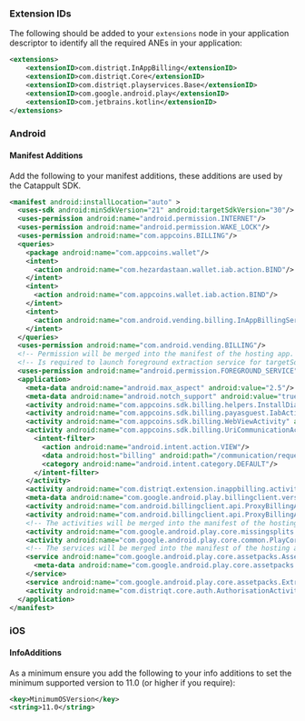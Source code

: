 
### Extension IDs

The following should be added to your `extensions` node in your application descriptor to identify all the required ANEs in your application:

```xml
<extensions>
    <extensionID>com.distriqt.InAppBilling</extensionID>
    <extensionID>com.distriqt.Core</extensionID>
    <extensionID>com.distriqt.playservices.Base</extensionID>
    <extensionID>com.google.android.play</extensionID>
    <extensionID>com.jetbrains.kotlin</extensionID>
</extensions>
```



### Android

#### Manifest Additions


Add the following to your manifest additions, these additions are used by the Catappult SDK.


```xml
<manifest android:installLocation="auto" >
  <uses-sdk android:minSdkVersion="21" android:targetSdkVersion="30"/>
  <uses-permission android:name="android.permission.INTERNET"/>
  <uses-permission android:name="android.permission.WAKE_LOCK"/>
  <uses-permission android:name="com.appcoins.BILLING"/>
  <queries>
    <package android:name="com.appcoins.wallet"/>
    <intent>
      <action android:name="com.hezardastaan.wallet.iab.action.BIND"/>
    </intent>
    <intent>
      <action android:name="com.appcoins.wallet.iab.action.BIND"/>
    </intent>
    <intent>
      <action android:name="com.android.vending.billing.InAppBillingService.BIND"/>
    </intent>
  </queries>
  <uses-permission android:name="com.android.vending.BILLING"/>
  <!-- Permission will be merged into the manifest of the hosting app. -->
  <!-- Is required to launch foreground extraction service for targetSdkVersion 28+. -->
  <uses-permission android:name="android.permission.FOREGROUND_SERVICE"/>
  <application>
    <meta-data android:name="android.max_aspect" android:value="2.5"/>
    <meta-data android:name="android.notch_support" android:value="true"/>
    <activity android:name="com.appcoins.sdk.billing.helpers.InstallDialogActivity" android:exported="false" android:theme="@android:style/Theme.Translucent.NoTitleBar.Fullscreen"/>
    <activity android:name="com.appcoins.sdk.billing.payasguest.IabActivity" android:exported="false" android:theme="@android:style/Theme.Translucent.NoTitleBar"/>
    <activity android:name="com.appcoins.sdk.billing.WebViewActivity" android:exported="false" android:theme="@android:style/Theme.NoTitleBar.Fullscreen"/>
    <activity android:name="com.appcoins.sdk.billing.UriCommunicationActivity" android:exported="false">
      <intent-filter>
        <action android:name="android.intent.action.VIEW"/>
        <data android:host="billing" android:path="/communication/requester/1" android:scheme="appcoins"/>
        <category android:name="android.intent.category.DEFAULT"/>
      </intent-filter>
    </activity>
    <activity android:name="com.distriqt.extension.inappbilling.activities.ProductViewActivity" android:exported="false" android:theme="@android:style/Theme.Translucent.NoTitleBar"/>
    <meta-data android:name="com.google.android.play.billingclient.version" android:value="6.2.1"/>
    <activity android:name="com.android.billingclient.api.ProxyBillingActivity" android:configChanges="keyboard|keyboardHidden|screenLayout|screenSize|orientation" android:exported="false" android:theme="@android:style/Theme.Translucent.NoTitleBar"/>
    <activity android:name="com.android.billingclient.api.ProxyBillingActivityV2" android:configChanges="keyboard|keyboardHidden|screenLayout|screenSize|orientation" android:exported="false" android:theme="@android:style/Theme.Translucent.NoTitleBar" />
    <!-- The activities will be merged into the manifest of the hosting app. -->
    <activity android:name="com.google.android.play.core.missingsplits.PlayCoreMissingSplitsActivity" android:enabled="false" android:exported="false" android:launchMode="singleInstance" android:process=":playcore_missing_splits_activity" android:stateNotNeeded="true"/>
    <activity android:name="com.google.android.play.core.common.PlayCoreDialogWrapperActivity" android:exported="false" android:stateNotNeeded="true" android:theme="@style/Theme.PlayCore.Transparent"/>
    <!-- The services will be merged into the manifest of the hosting app. -->
    <service android:name="com.google.android.play.core.assetpacks.AssetPackExtractionService" android:enabled="false" android:exported="true">
      <meta-data android:name="com.google.android.play.core.assetpacks.versionCode" android:value="11003"/>
    </service>
    <service android:name="com.google.android.play.core.assetpacks.ExtractionForegroundService" android:enabled="false" android:exported="false"/>
    <activity android:name="com.distriqt.core.auth.AuthorisationActivity" android:exported="false" android:theme="@android:style/Theme.Translucent.NoTitleBar"/>
  </application>
</manifest>
```


### iOS

#### InfoAdditions

As a minimum ensure you add the following to your info additions to set the minimum supported version to 11.0 (or higher if you require):

```xml
<key>MinimumOSVersion</key>
<string>11.0</string>
```
